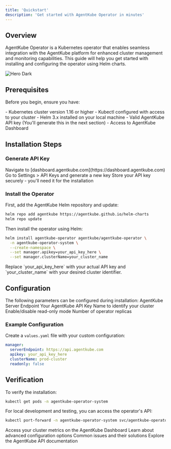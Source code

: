 ```yaml
---
title: 'Quickstart'
description: 'Get started with AgentKube Operator in minutes'
---
```


## Overview

AgentKube Operator is a Kubernetes operator that enables seamless integration with the AgentKube platform for enhanced cluster management and monitoring capabilities. This guide will help you get started with installing and configuring the operator using Helm charts.

<img
  src="/images/overview.png"
  alt="Hero Dark"
/>
## Prerequisites

Before you begin, ensure you have:

<AccordionGroup>
  <Accordion icon="cube" title="Kubernetes Environment">
    - Kubernetes cluster version 1.16 or higher
    - Kubectl configured with access to your cluster
    - Helm 3.x installed on your local machine
  </Accordion>
  <Accordion icon="key" title="AgentKube Access">
    - Valid AgentKube API key (You'll generate this in the next section)
    - Access to AgentKube Dashboard
  </Accordion>
</AccordionGroup>

## Installation Steps

### Generate API Key

<Steps>
  <Step title="Access Dashboard">
    Navigate to [dashboard.agentkube.com](https://dashboard.agentkube.com)
  </Step>
  <Step title="Create API Key">
    Go to Settings > API Keys and generate a new key
  </Step>
  <Step title="Save Key">
    Store your API key securely - you'll need it for the installation
  </Step>
</Steps>

### Install the Operator

First, add the AgentKube Helm repository and update:

```bash
helm repo add agentkube https://agentkube.github.io/helm-charts
helm repo update
```

Then install the operator using Helm:

```bash
helm install agentkube-operator agentkube/agentkube-operator \
  -n agentkube-operator-system \
  --create-namespace \
  --set manager.apikey=your_api_key_here \
  --set manager.clusterName=your_cluster_name
```

<Note>
  Replace `your_api_key_here` with your actual API key and `your_cluster_name` with your desired cluster identifier.
</Note>

## Configuration

<ResponseField name="Configuration Parameters" type="Configuration">
  The following parameters can be configured during installation:

  <ParamField name="manager.serverEndpoint" type="string" default="https://api.agentkube.com">
    AgentKube Server Endpoint
  </ParamField>
  <ParamField name="manager.apikey" type="string" required>
    Your AgentKube API Key
  </ParamField>
  <ParamField name="manager.clusterName" type="string" default="local_cluster">
    Name to identify your cluster
  </ParamField>
  <ParamField name="manager.readonly" type="boolean" default="true">
    Enable/disable read-only mode
  </ParamField>
  <ParamField name="replicaCount" type="number" default="1">
    Number of operator replicas
  </ParamField>
</ResponseField>

### Example Configuration

Create a `values.yaml` file with your custom configuration:

```yaml
manager:
  serverEndpoint: https://api.agentkube.com
  apikey: your_api_key_here
  clusterName: prod-cluster
  readonly: false
```

## Verification

To verify the installation:

```bash
kubectl get pods -n agentkube-operator-system
```

For local development and testing, you can access the operator's API:

```bash
kubectl port-forward -n agentkube-operator-system svc/agentkube-operator-controller 8082:8082
```

<CardGroup>
  <Card title="View Metrics" icon="chart-line" href="https://dashboard.agentkube.com">
    Access your cluster metrics on the AgentKube Dashboard
  </Card>
  <Card title="Configuration Guide" icon="gear" href="/configuration">
    Learn about advanced configuration options
  </Card>
  <Card title="Troubleshooting" icon="wrench" href="/troubleshooting">
    Common issues and their solutions
  </Card>
  <Card title="API Reference" icon="code" href="/api-reference">
    Explore the AgentKube API documentation
  </Card>
</CardGroup>